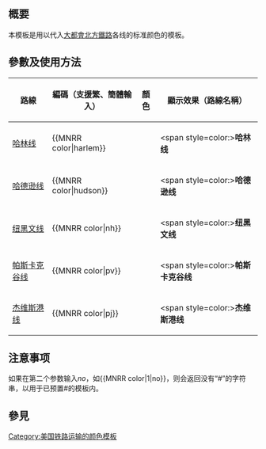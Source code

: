 <includeonly><!-- 在這裡加入模板的保護標識 --></includeonly><noinclude>{{Documentation subpage}}</noinclude>
<!-- 在本行下編輯模板說明 -->
== 概要 ==
本模板是用以代入[[大都會北方鐵路]]各线的标准颜色的模板。

== 參數及使用方法 ==
{| class="wikitable"
|- 
! 路線 || 編碼（支援繁、簡體輸入） || 顏色 || 顯示效果（路線名稱）
|- 
| [[哈林线]] || <nowiki>{{MNRR color|</nowiki>harlem<nowiki>}}</nowiki> || {{MNRR color|harlem}} || <span style=color:{{MNRR color|harlem}}>'''哈林线'''</span>
|- 
| [[哈德逊线]] || <nowiki>{{MNRR color|</nowiki>hudson<nowiki>}}</nowiki> || {{MNRR color|hudson}} || <span style=color:{{MNRR color|hudson}}>'''哈德逊线'''</span>
|- 
| [[纽黑文线]] || <nowiki>{{MNRR color|</nowiki>nh<nowiki>}}</nowiki> || {{MNRR color|nh}} || <span style=color:{{MNRR color|nh}}>'''纽黑文线'''</span>
|- 
| [[帕斯卡克谷线]] || <nowiki>{{MNRR color|</nowiki>pv<nowiki>}}</nowiki> || {{MNRR color|pv}} || <span style=color:{{MNRR color|pv}}>'''帕斯卡克谷线'''</span>
|- 
| [[杰维斯港线]] || <nowiki>{{MNRR color|</nowiki>pj<nowiki>}}</nowiki> || {{MNRR color|pj}} || <span style=color:{{MNRR color|pj}}>'''杰维斯港线'''</span>
|}

== 注意事项 ==
如果在第二个参数输入''no''，如<nowiki>{{MNRR color|1|no}}</nowiki>，则会返回没有“<nowiki>#</nowiki>”的字符串，以用于已预置<nowiki>#</nowiki>的模板内。

== 參見 ==
{{tl|大都会北方铁路线路名}}

<includeonly>
[[Category:美国铁路运输的颜色模板]]
</includeonly>